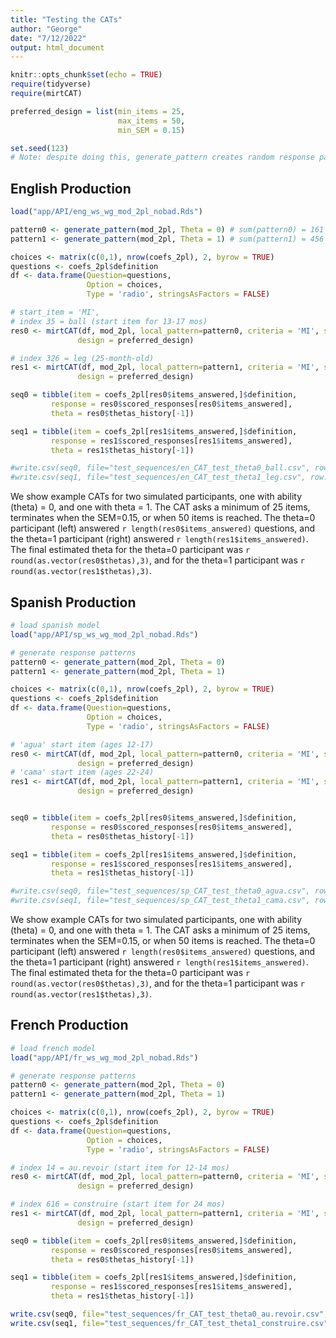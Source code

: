 ```yaml
---
title: "Testing the CATs"
author: "George"
date: "7/12/2022"
output: html_document
---
```


```r
knitr::opts_chunk$set(echo = TRUE)
require(tidyverse)
require(mirtCAT)

preferred_design = list(min_items = 25,
                        max_items = 50, 
                        min_SEM = 0.15) 

set.seed(123) 
# Note: despite doing this, generate_pattern creates random response patterns each time
```

## English Production 

```r
load("app/API/eng_ws_wg_mod_2pl_nobad.Rds")

pattern0 <- generate_pattern(mod_2pl, Theta = 0) # sum(pattern0) = 161
pattern1 <- generate_pattern(mod_2pl, Theta = 1) # sum(pattern1) = 456

choices <- matrix(c(0,1), nrow(coefs_2pl), 2, byrow = TRUE)
questions <- coefs_2pl$definition
df <- data.frame(Question=questions, 
                 Option = choices, 
                 Type = 'radio', stringsAsFactors = FALSE)

# start_item = 'MI',
# index 35 = ball (start item for 13-17 mos)
res0 <- mirtCAT(df, mod_2pl, local_pattern=pattern0, criteria = 'MI', start_item = 35, method = 'ML', 
               design = preferred_design) 

# index 326 = leg (25-month-old)
res1 <- mirtCAT(df, mod_2pl, local_pattern=pattern1, criteria = 'MI', start_item = 326, method = 'ML', 
               design = preferred_design) 

seq0 = tibble(item = coefs_2pl[res0$items_answered,]$definition,
         response = res0$scored_responses[res0$items_answered],
         theta = res0$thetas_history[-1])

seq1 = tibble(item = coefs_2pl[res1$items_answered,]$definition,
         response = res1$scored_responses[res1$items_answered],
         theta = res1$thetas_history[-1])

#write.csv(seq0, file="test_sequences/en_CAT_test_theta0_ball.csv", row.names = F) # Theta_1 = .09 SE=.099 (29 items)
#write.csv(seq1, file="test_sequences/en_CAT_test_theta1_leg.csv", row.names = F) # Theta_1 = .84 SE=.094 (25 items)
```

We show example CATs for two simulated participants, one with ability (theta) = 0, and one with theta = 1. The CAT asks a minimum of 25 items, terminates when the SEM=0.15, or when 50 items is reached.
The theta=0 participant (left) answered `r length(res0$items_answered)` questions, and the theta=1 participant (right) answered `r length(res1$items_answered)`. 
The final estimated theta for the theta=0 participant was `r round(as.vector(res0$thetas),3)`, and for the theta=1 participant was `r round(as.vector(res1$thetas),3)`. 

## Spanish Production


```r
# load spanish model
load("app/API/sp_ws_wg_mod_2pl_nobad.Rds")

# generate response patterns
pattern0 <- generate_pattern(mod_2pl, Theta = 0)
pattern1 <- generate_pattern(mod_2pl, Theta = 1)

choices <- matrix(c(0,1), nrow(coefs_2pl), 2, byrow = TRUE)
questions <- coefs_2pl$definition
df <- data.frame(Question=questions, 
                 Option = choices, 
                 Type = 'radio', stringsAsFactors = FALSE)

# 'agua' start item (ages 12-17)
res0 <- mirtCAT(df, mod_2pl, local_pattern=pattern0, criteria = 'MI', start_item = 21, method = 'ML', 
               design = preferred_design) 
# 'cama' start item (ages 22-24)
res1 <- mirtCAT(df, mod_2pl, local_pattern=pattern1, criteria = 'MI', start_item = 125, method = 'ML', 
               design = preferred_design) 


seq0 = tibble(item = coefs_2pl[res0$items_answered,]$definition,
         response = res0$scored_responses[res0$items_answered],
         theta = res0$thetas_history[-1])

seq1 = tibble(item = coefs_2pl[res1$items_answered,]$definition,
         response = res1$scored_responses[res1$items_answered],
         theta = res1$thetas_history[-1])

#write.csv(seq0, file="test_sequences/sp_CAT_test_theta0_agua.csv", row.names = F) # Theta_1 = -.19 SE=.108 (25 items)
#write.csv(seq1, file="test_sequences/sp_CAT_test_theta1_cama.csv", row.names = F) # Theta_1 = .98 SE=.11 (25 items)
```

We show example CATs for two simulated participants, one with ability (theta) = 0, and one with theta = 1. The CAT asks a minimum of 25 items, terminates when the SEM=0.15, or when 50 items is reached.
The theta=0 participant (left) answered `r length(res0$items_answered)` questions, and the theta=1 participant (right) answered `r length(res1$items_answered)`. 
The final estimated theta for the theta=0 participant was `r round(as.vector(res0$thetas),3)`, and for the theta=1 participant was `r round(as.vector(res1$thetas),3)`. 


## French Production


```r
# load french model
load("app/API/fr_ws_wg_mod_2pl_nobad.Rds")

# generate response patterns
pattern0 <- generate_pattern(mod_2pl, Theta = 0)
pattern1 <- generate_pattern(mod_2pl, Theta = 1)

choices <- matrix(c(0,1), nrow(coefs_2pl), 2, byrow = TRUE)
questions <- coefs_2pl$definition
df <- data.frame(Question=questions, 
                 Option = choices, 
                 Type = 'radio', stringsAsFactors = FALSE)

# index 14 = au.revoir (start item for 12-14 mos)
res0 <- mirtCAT(df, mod_2pl, local_pattern=pattern0, criteria = 'MI', start_item = 14, method = 'ML', 
               design = preferred_design) 

# index 616 = construire (start item for 24 mos)
res1 <- mirtCAT(df, mod_2pl, local_pattern=pattern1, criteria = 'MI', start_item = 616, method = 'ML', 
               design = preferred_design) 

seq0 = tibble(item = coefs_2pl[res0$items_answered,]$definition,
         response = res0$scored_responses[res0$items_answered],
         theta = res0$thetas_history[-1])

seq1 = tibble(item = coefs_2pl[res1$items_answered,]$definition,
         response = res1$scored_responses[res1$items_answered],
         theta = res1$thetas_history[-1])

write.csv(seq0, file="test_sequences/fr_CAT_test_theta0_au.revoir.csv", row.names = F) # Theta_1 = .022 (25 items)
write.csv(seq1, file="test_sequences/fr_CAT_test_theta1_construire.csv", row.names = F) # Theta_1 = 1.11 (40 items)
```
